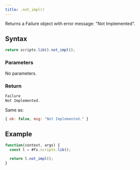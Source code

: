```yaml
---
title: .not_impl()
---
```


Returns a Failure object with error message: "Not Implemented".

## Syntax

```js
return scripts.lib().not_impl();
```

### Parameters

No parameters.

### Return

```js
Failure
Not Implemented.
```

Same as:

```js
{ ok: false, msg: "Not Implemented." }
```

## Example

```js
function(context, args) {
  const l = #fs.scripts.lib();

  return l.not_impl();
}
```
